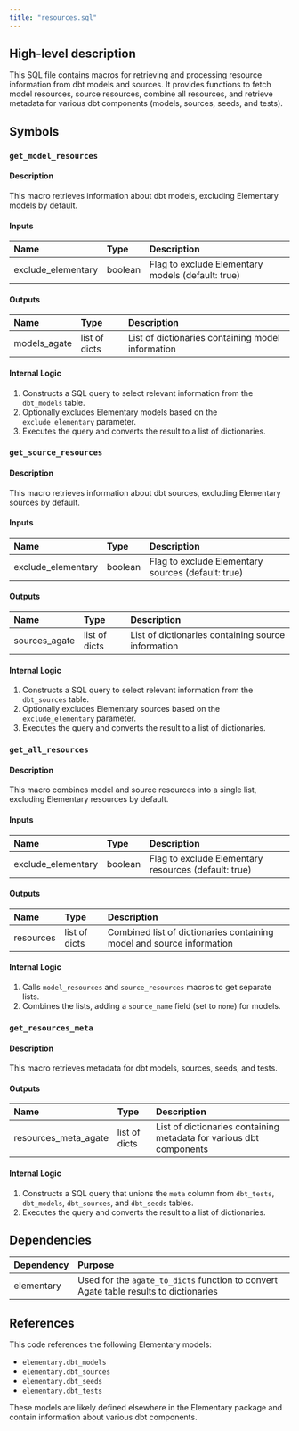 ```yaml
---
title: "resources.sql"
---
```


## High-level description
This SQL file contains macros for retrieving and processing resource information from dbt models and sources. It provides functions to fetch model resources, source resources, combine all resources, and retrieve metadata for various dbt components (models, sources, seeds, and tests).

## Symbols

### `get_model_resources`
#### Description
This macro retrieves information about dbt models, excluding Elementary models by default.

#### Inputs
| Name | Type | Description |
|:-----|:-----|:------------|
| exclude_elementary | boolean | Flag to exclude Elementary models (default: true) |

#### Outputs
| Name | Type | Description |
|:-----|:-----|:------------|
| models_agate | list of dicts | List of dictionaries containing model information |

#### Internal Logic
1. Constructs a SQL query to select relevant information from the `dbt_models` table.
2. Optionally excludes Elementary models based on the `exclude_elementary` parameter.
3. Executes the query and converts the result to a list of dictionaries.

### `get_source_resources`
#### Description
This macro retrieves information about dbt sources, excluding Elementary sources by default.

#### Inputs
| Name | Type | Description |
|:-----|:-----|:------------|
| exclude_elementary | boolean | Flag to exclude Elementary sources (default: true) |

#### Outputs
| Name | Type | Description |
|:-----|:-----|:------------|
| sources_agate | list of dicts | List of dictionaries containing source information |

#### Internal Logic
1. Constructs a SQL query to select relevant information from the `dbt_sources` table.
2. Optionally excludes Elementary sources based on the `exclude_elementary` parameter.
3. Executes the query and converts the result to a list of dictionaries.

### `get_all_resources`
#### Description
This macro combines model and source resources into a single list, excluding Elementary resources by default.

#### Inputs
| Name | Type | Description |
|:-----|:-----|:------------|
| exclude_elementary | boolean | Flag to exclude Elementary resources (default: true) |

#### Outputs
| Name | Type | Description |
|:-----|:-----|:------------|
| resources | list of dicts | Combined list of dictionaries containing model and source information |

#### Internal Logic
1. Calls `model_resources` and `source_resources` macros to get separate lists.
2. Combines the lists, adding a `source_name` field (set to `none`) for models.

### `get_resources_meta`
#### Description
This macro retrieves metadata for dbt models, sources, seeds, and tests.

#### Outputs
| Name | Type | Description |
|:-----|:-----|:------------|
| resources_meta_agate | list of dicts | List of dictionaries containing metadata for various dbt components |

#### Internal Logic
1. Constructs a SQL query that unions the `meta` column from `dbt_tests`, `dbt_models`, `dbt_sources`, and `dbt_seeds` tables.
2. Executes the query and converts the result to a list of dictionaries.

## Dependencies
| Dependency | Purpose |
|:-----------|:--------|
| elementary | Used for the `agate_to_dicts` function to convert Agate table results to dictionaries |

## References
This code references the following Elementary models:
- `elementary.dbt_models`
- `elementary.dbt_sources`
- `elementary.dbt_seeds`
- `elementary.dbt_tests`

These models are likely defined elsewhere in the Elementary package and contain information about various dbt components.